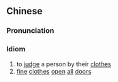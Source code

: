 {{also|先敬罗衣后敬人}}
==Chinese==
{{zh-forms|s=先敬罗衣后敬人|type=112111|lit=first [[respect]] the [[silky]] [[clothes]], then respect the man}}

===Pronunciation===
{{zh-pron
|m=xiān jìng luóyī hòu jìng rén
|c=sin1 ging3 lo4 ji1 hau6 ging3 jan4
|cat=id
}}

===Idiom===
{{zh-idiom}}

# to [[judge]] a person by their [[clothes]]
# [[fine]] [[clothes]] [[open]] [[all]] [[door]]s